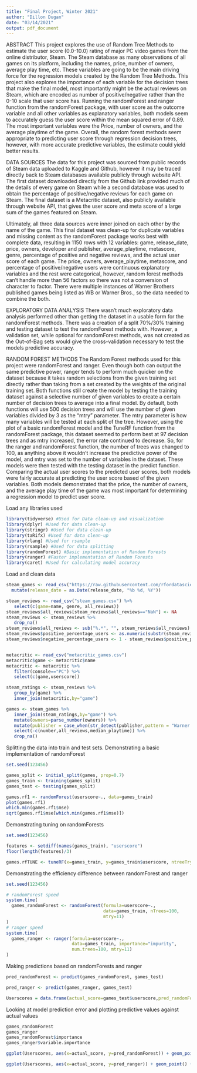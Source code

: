 ---
title: "Final Project, Winter 2021"
author: "Dillon Dugan"
date: "03/14/2021"
output: pdf_document
---

ABSTRACT
This project explores the use of Random Tree Methods to estimate the user score (0.0-10.0) rating of major PC video games from the online distributor, Steam. The Steam database as many observations of all games on its platform, including the names, price, number of owners, average play time, etc. These variables are going to be the main driving force for the regression models created by the Random Tree Methods. This project also explores the importance of each variable for the decision trees that make the final model, most importantly might be the actual reviews on Steam, which are encoded as number of positive/negative rather than the 0-10 scale that user score has. Running the randomForest and ranger function from the randomForest package, with user score as the outcome variable and all other variables as explanatory variables, both models seem to accurately guess the user score within the mean squared error of 0.89. The most important variables were the Price, number of owners, and the average playtime of the game. Overall, the random forest methods seem appropriate to predicting user score through regression decision trees, however, with more accurate predictive variables, the estimate could yield better results.

DATA SOURCES
The data for this project was sourced from public records of Steam data uploaded to Kaggle and Github, however it may be traced directly back to Steam databases available publicly through website API. The first dataset downloaded directly from the Github link provided much of the details of every game on Steam while a second database was used to obtain the percentage of positive/negative reviews for each game on Steam. The final dataset is a Metacritic dataset, also publicly available through website API, that gives the user score and meta score of a large sum of the games featured on Steam. 

Ultimately, all three data sources were inner joined on each other by the name of the game. This final dataset was clean-up for duplicate variables and missing content as the randomForest package works best with complete data, resulting in 1150 rows with 12 variables: game, release_date, price, owners, developer and publisher, average_playtime, metascore, genre, percentage of positive and negative reviews, and the actual user score of each game. The price, owners, average_playtime, metascore, and percentage of positive/negative users were continuous explanatory variables and the rest were categorical, however, random forest methods can't handle more than 56 factors so there was not a conversion of character to factor. There were multiple instances of Warner Brothers published games being listed as WB or Warner Bros., so the data needed to combine the both. 

EXPLORATORY DATA ANALYSIS
There wasn't much exploratory data analysis performed other than getting the dataset in a usable form for the randomForest methods. There was a creation of a split 70%/30% training and testing dataset to test the randomForest methods with. However, a validation set, while optional for randomForest methods, was not created as the Out-of-Bag sets would give the cross-validation necessary to test the models predictive accuracy.

RANDOM FOREST METHODS
The Random Forest methods used for this project were randomForest and ranger. Even though both can output the same predictive power, ranger tends to perform much quicker on the dataset because it takes random selections from the given training set directly rather than taking from a set created by the weights of the original training set. Both functions still create the model by testing the training dataset against a selective number of given variables to create a certain number of decision trees to average into a final model. By default, both functions will use 500 decision trees and will use the number of given variables divided by 3 as the "mtry" parameter. The mtry parameter is how many variables will be tested at each split of the tree. However, using the plot of a basic randomForest model and the TuneRF function from the randomForest package, this dataset seemed to perform best at 97 decision trees and as mtry increased, the error rate continued to decrease. So, for the ranger and randomForest function, the number of trees was changed to 100, as anything above it wouldn't increase the predictive power of the model, and mtry was set to the number of variables in the dataset. These models were then tested with the testing dataset in the predict function. Comparing the actual user scores to the predicted user scores, both models were fairly accurate at predicting the user score based of the given variables. Both models demonstrated that the price, the number of owners, and the average play time of the game was most important for determining a regression model to predict user score.




Load any libraries used

```{r setup, include=TRUE}
library(tidyverse) #Used for Data clean-up and visualization
library(dplyr) #Used for data clean-up
library(stringr) #Used for data clean-up
library(taRifx) #Used for data clean-up
library(rlang) #Used for rsample
library(rsample) #Used for data splitting
library(randomForest) #Basic implementation of Random Forests
library(ranger) #Faster implementation of Random Forests
library(caret) #Used for calculating model accuracy

```

Load and clean data

```{r}
steam_games <- read_csv("https://raw.githubusercontent.com/rfordatascience/tidytuesday/master/data/2019/2019-07-30/video_games.csv") %>%
  mutate(release_date = as.Date(release_date, "%b %d, %Y")) 

steam_reviews <- read_csv("steam_games.csv") %>%
   select(c(game=name, genre, all_reviews))
steam_reviews$all_reviews[steam_reviews$all_reviews=="NaN"] <- NA
steam_reviews <- steam_reviews %>%
   drop_na() 
steam_reviews$all_reviews <- sub("%.*", "", steam_reviews$all_reviews)
steam_reviews$positive_percentage_users <- as.numeric(substr(steam_reviews$all_reviews, nchar(steam_reviews$all_reviews)-1, nchar(steam_reviews$all_reviews)))/100
steam_reviews$negative_percentage_users <- 1 - steam_reviews$positive_percentage_users


metacritic <- read_csv("metacritic_games.csv")
metacritic$game <- metacritic$name 
metacritic <- metacritic %>%
   filter(console=="PC") %>%
   select(c(game,userscore))

steam_ratings <- steam_reviews %>%
   group_by(game) %>%
   inner_join(metacritic,by="game")

games <- steam_games %>%
   inner_join(steam_ratings,by="game") %>%
   mutate(owners=parse_number(owners)) %>%
   mutate(publisher = case_when(str_detect(publisher,pattern = "Warner Bros|WB")~"Warner Brothers",TRUE~publisher)) %>%
   select(-c(number,all_reviews,median_playtime)) %>%
   drop_na()

```
Splitting the data into train and test sets. Demonstrating a basic implementation of randomForest

```{r}
set.seed(123456)

games_split <- initial_split(games, prop=0.7)
games_train <- training(games_split)
games_test <- testing(games_split)

games.rf1 <- randomForest(userscore~., data=games_train)
plot(games.rf1)
which.min(games.rf1$mse)
sqrt(games.rf1$mse[which.min(games.rf1$mse)])

```

Demonstrating tuning on randomForests

```{r}
set.seed(123456)

features <- setdiff(names(games_train), "userscore")
floor(length(features)/3)

games.rfTUNE <- tuneRF(x=games_train, y=games_train$userscore, ntreeTry=100, improve=0.01)

```

Demonstrating the efficiency difference between randomForest and ranger

```{r}
set.seed(123456)

# randomForest speed
system.time(
  games_randomForest <- randomForest(formula=userscore~., 
                                     data=games_train, nTrees=100, 
                                     mtry=11)
)
# ranger speed
system.time(
  games_ranger <- ranger(formula=userscore~., 
                         data=games_train, importance="impurity", 
                         num.trees=100, mtry=11)
)

```
Making predictions based on randomForests and ranger

```{r}
pred_randomForest <- predict(games_randomForest, games_test)

pred_ranger <- predict(games_ranger, games_test)

Userscores = data.frame(actual_score=games_test$userscore,pred_randomForest=round(pred_randomForest,1),pred_ranger=round(pred_ranger$predictions,1))

```

Looking at model prediction error and plotting predictive values against actual values

```{r}
games_randomForest
games_ranger
games_randomForest$importance
games_ranger$variable.importance

ggplot(Userscores, aes(x=actual_score, y=pred_randomForest)) + geom_point() + geom_smooth(color='red', method="lm") + ggtitle("Actual Userscore vs randomForest Predicted Userscores")

ggplot(Userscores, aes(x=actual_score, y=pred_ranger)) + geom_point() + geom_smooth(color='red', method="lm") + ggtitle("Actual Userscore vs ranger Predicted Userscores")

```